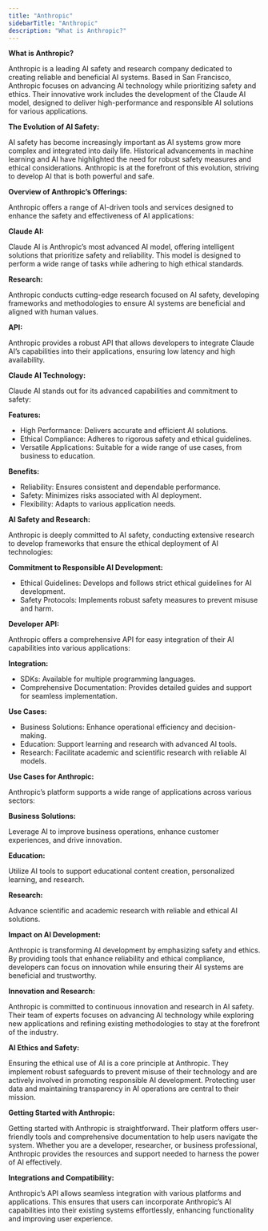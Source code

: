 ```yaml
---
title: "Anthropic"
sidebarTitle: "Anthropic"
description: "What is Anthropic?"
---
```


**What is Anthropic?**

Anthropic is a leading AI safety and research company dedicated to creating reliable and beneficial AI systems. Based in San Francisco, Anthropic focuses on advancing AI technology while prioritizing safety and ethics. Their innovative work includes the development of the Claude AI model, designed to deliver high-performance and responsible AI solutions for various applications.


**The Evolution of AI Safety:**

AI safety has become increasingly important as AI systems grow more complex and integrated into daily life. Historical advancements in machine learning and AI have highlighted the need for robust safety measures and ethical considerations. Anthropic is at the forefront of this evolution, striving to develop AI that is both powerful and safe.

**Overview of Anthropic’s Offerings:**

Anthropic offers a range of AI-driven tools and services designed to enhance the safety and effectiveness of AI applications:

**Claude AI:**

Claude AI is Anthropic’s most advanced AI model, offering intelligent solutions that prioritize safety and reliability. This model is designed to perform a wide range of tasks while adhering to high ethical standards.

**Research:**

Anthropic conducts cutting-edge research focused on AI safety, developing frameworks and methodologies to ensure AI systems are beneficial and aligned with human values.

**API:**

Anthropic provides a robust API that allows developers to integrate Claude AI’s capabilities into their applications, ensuring low latency and high availability.

**Claude AI Technology:**

Claude AI stands out for its advanced capabilities and commitment to safety:

**Features:**

- High Performance: Delivers accurate and efficient AI solutions.
- Ethical Compliance: Adheres to rigorous safety and ethical guidelines.
- Versatile Applications: Suitable for a wide range of use cases, from business to education.


**Benefits:**

- Reliability: Ensures consistent and dependable performance.
- Safety: Minimizes risks associated with AI deployment.
- Flexibility: Adapts to various application needs.

**AI Safety and Research:**

Anthropic is deeply committed to AI safety, conducting extensive research to develop frameworks that ensure the ethical deployment of AI technologies:

**Commitment to Responsible AI Development:**

- Ethical Guidelines: Develops and follows strict ethical guidelines for AI development.
- Safety Protocols: Implements robust safety measures to prevent misuse and harm.

**Developer API:**

Anthropic offers a comprehensive API for easy integration of their AI capabilities into various applications:

**Integration:**

- SDKs: Available for multiple programming languages.
- Comprehensive Documentation: Provides detailed guides and support for seamless implementation.

**Use Cases:**

- Business Solutions: Enhance operational efficiency and decision-making.
- Education: Support learning and research with advanced AI tools.
- Research: Facilitate academic and scientific research with reliable AI models.

**Use Cases for Anthropic:**

Anthropic’s platform supports a wide range of applications across various sectors:

**Business Solutions:**

Leverage AI to improve business operations, enhance customer experiences, and drive innovation.


**Education:**

Utilize AI tools to support educational content creation, personalized learning, and research.


**Research:**

Advance scientific and academic research with reliable and ethical AI solutions.


**Impact on AI Development:**

Anthropic is transforming AI development by emphasizing safety and ethics. By providing tools that enhance reliability and ethical compliance, developers can focus on innovation while ensuring their AI systems are beneficial and trustworthy.


**Innovation and Research:**

Anthropic is committed to continuous innovation and research in AI safety. Their team of experts focuses on advancing AI technology while exploring new applications and refining existing methodologies to stay at the forefront of the industry.

**AI Ethics and Safety:**

Ensuring the ethical use of AI is a core principle at Anthropic. They implement robust safeguards to prevent misuse of their technology and are actively involved in promoting responsible AI development. Protecting user data and maintaining transparency in AI operations are central to their mission.

**Getting Started with Anthropic:**

Getting started with Anthropic is straightforward. Their platform offers user-friendly tools and comprehensive documentation to help users navigate the system. Whether you are a developer, researcher, or business professional, Anthropic provides the resources and support needed to harness the power of AI effectively.

**Integrations and Compatibility:**

Anthropic’s API allows seamless integration with various platforms and applications. This ensures that users can incorporate Anthropic’s AI capabilities into their existing systems effortlessly, enhancing functionality and improving user experience.
